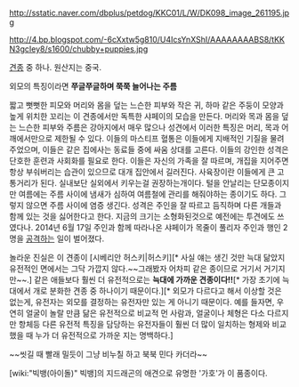 http://sstatic.naver.com/dbplus/petdog/KKC01/L/W/DK098_image_261195.jpg

http://4.bp.blogspot.com/-6cXxtw5g810/U4IcsYnXShI/AAAAAAAABS8/tKKN3gcIey8/s1600/chubby+puppies.jpg

[[견종]] 중 하나. 원산지는 중국.

외모의 특징이라면 '''쭈글쭈글하며 쭉쭉 늘어나는 주름'''

짧고 뻣뻣한 피모와 머리와 몸을 덮는 느슨한 피부와 작은 귀, 하마 같은 주둥이 모양과 높게 위치한 꼬리는 이 견종에서만 독특한 샤페이의 모습을 만든다. 머리와 목과 몸을 덮는 느슨한 피부와 주름은 강아지에서 매우 많으나 성견에서 이러한 특징은 머리, 목과 어깨에서만으로 제한될 수 있다. 이들의 마스티프 혈통은 이들에게 지배적인 기질을 물려주었으며, 이들은 같은 집에사는 동료들 중에 싸움 상대를 고른다. 이들의 강인한 성격은 단호한 훈련과 사회화를 필요로 한다. 이들은 자신의 가족을 잘 따르며, 개집을 지어주면 항상 부숴버리는 습관이 있으므로 대개 집안에서 길러진다. 사육장이란 이들에게 큰 고통거리가 된다. 실내보단 실외에서 키우는걸 권장하는개이다.
털을 안날리는 단모종이지만 여름에는 주름 사이에 냄새가 심하여 여름철에 관리를 해줘야하는 종이기도 하다. 그렇지 않으면 주름 사이에 염증 생긴다.
성격은 주인을 잘 따르고 듬직하며 다른 개들과 함께 있는 것을 싫어한다고 한다.
지금의 크기는 소형화된것으로 예전에는 투견에도 쓰였다나.
2014년 6월 17일 주인과 함께 따라나온 샤페이가 목줄이 풀리자 주인과 행인 2명을 [http://news.naver.com/main/ranking/read.nhn?mid=etc&sid1=111&rankingType=popular_day&oid=001&aid=0006967099&date=20140618&type=1&rankingSeq=101&rankingSectionId=102 공격하는] 일이 벌어졌다. 

놀라운 진실은 이 견종이 [시베리안 허스키|허스키][* 사실 얘는 생긴 것만 늑대 닮았지 유전적인 면에서는 그닥 가깝지 않다.~~그래봤자 어차피 같은 종이므로 거기서 거기지만~~.] 같은 애들보다 훨씬 더 유전적으로는 '''늑대에 가까운 견종이다!!'''[* 가장 초기에 늑대에서 개로 분화한 견종 중 하나이기 때문이다.][* 외모가 다르다고 해서 이상할 것은 없는게, 유전자는 외모를 결정하는 유전자만 있는 게 아니기 때문이다. 예를 들자면, 우연히 얼굴이 놀랄 만큼 닮은 유전적으로 비교적 먼 사람과, 얼굴이나 체형은 다소 다르지만 항체등 다른 유전적 특징을 담당하는 유전자들이 훨씬 더 많이 일치하는 형제와 비교했을 때 누가 더 유전적으로 가까운 지는 명백하다.]

~~씻길 때 빨래 밀듯이 그냥 비누칠 하고 북북 민다 카더라~~

[wiki:"빅뱅(아이돌)" 빅뱅]의 지드래곤의 애견으로 유명한 '가호'가 이 품종이다.
